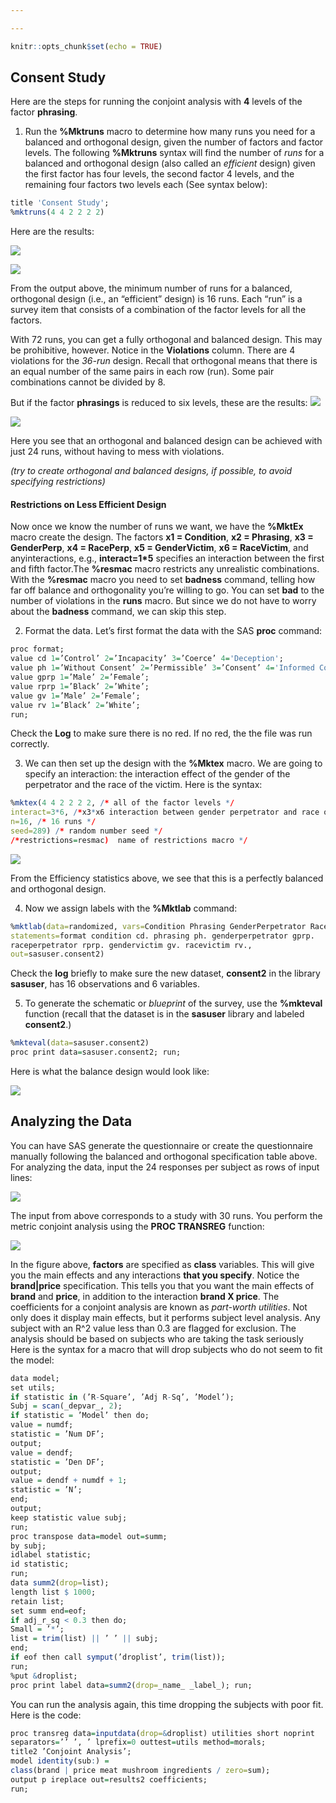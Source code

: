 ```yaml
---

---
```


```r
knitr::opts_chunk$set(echo = TRUE)
```

## Consent Study

Here are the steps for running the conjoint analysis with **4** levels of the factor **phrasing**. 

1. Run the **%Mktruns** macro to determine how many runs you need for a balanced and orthogonal design, given the number of factors and factor levels. The following **%Mktruns** syntax will find the number of *runs* for a balanced and orthogonal design (also called an *efficient* design) given the first factor has four levels, the second factor 4 levels, and the remaining four factors two levels each (See syntax below):


```r
title 'Consent Study';
%mktruns(4 4 2 2 2 2)

```

Here are the results:

![](https://github.com/mbrow20/markbrow.github.io/blob/master/RSommers2_FactorsWithLevels.JPG)

![](/Users/Mark V. Brow/Desktop/Repository11/markbrow.github.io/RSommers2_Runs.jpg)


From the output above, the minimum number of runs for a balanced, orthogonal design (i.e., an "efficient" design) is 16 runs. Each "run" is a survey item that consists of a combination of the factor levels for all the factors.

With 72 runs, you can get a fully orthogonal and balanced design. This may be prohibitive, however. Notice in the **Violations** column. There are 4 violations for the *36-run* design. Recall that orthogonal means that there is an equal number of the same pairs in each row (run). Some pair combinations cannot be divided by 8.

But if the factor **phrasings** is reduced to six levels, these are the results:
![](/Users/Mark V. Brow/Desktop/Repository11/markbrow.github.io/RSommers_ConsentLevSix.jpg)

![](/Users/Mark V. Brow/Desktop/Repository11/markbrow.github.io/RSommers_ConsentRunsSix.jpg)

Here you see that an orthogonal and balanced design can be achieved with just 24 runs, without having to mess with violations.

*(try to create orthogonal and balanced designs, if possible, to avoid specifying restrictions)*

#### Restrictions on Less Efficient Design

Now once we know the number of runs we want, we have the **%MktEx** macro create the design. The factors **x1 = Condition**, **x2 = Phrasing**, **x3 = GenderPerp**, **x4 = RacePerp**, **x5 = GenderVictim**, **x6 = RaceVictim**, and anyinteractions, e.g., **interact=1\*5** specifies an interaction between the first and fifth factor.The **%resmac** macro restricts any unrealistic combinations. With the **%resmac** macro you need to set **badness** command, telling how far off balance and orthogonality you're willing to go. You can set **bad** to the number of violations in the **runs** macro. But since we do not have to worry about the **badness** command, we can skip this step.

2. Format the data.
Let's first format the data with the SAS **proc** command:


```r
proc format;
value cd 1=’Control’ 2=’Incapacity’ 3=’Coerce’ 4='Deception';
value ph 1=’Without Consent’ 2=’Permissible’ 3=’Consent’ 4='Informed Consent';
value gprp 1=’Male’ 2=’Female’;
value rprp 1=’Black’ 2=’White’;
value gv 1=’Male’ 2=’Female’;
value rv 1=’Black’ 2=’White’;
run;
```

Check the **Log** to make sure there is no red. If no red, the the file was run correctly.

3. We can then set up the design with the **%Mktex** macro. We are going to specify an interaction: the interaction effect of the gender of the perpetrator and the race of the victim. Here is the syntax:


```r
%mktex(4 4 2 2 2 2, /* all of the factor levels */
interact=3*6, /*x3*x6 interaction between gender perpetrator and race of victim */
n=16, /* 16 runs */
seed=289) /* random number seed */
/*restrictions=resmac)  name of restrictions macro */
```

![](/Users/Mark V. Brow/Desktop/Repository11/markbrow.github.io/RSommers2_Efficiency.jpg)

From the Efficiency statistics above, we see that this is a perfectly balanced and orthogonal design.

4. Now we assign labels with the **%Mktlab** command:


```r
%mktlab(data=randomized, vars=Condition Phrasing GenderPerpetrator RacePerpetrator GenderVictim RaceVictim,
statements=format condition cd. phrasing ph. genderperpetrator gprp.
raceperpetrator rprp. gendervictim gv. racevictim rv.,
out=sasuser.consent2)
```

Check the **log** briefly to make sure the new dataset, **consent2** in the library **sasuser**, has 16 observations and 6 variables.

5. To generate the schematic or *blueprint* of the survey, use the **%mkteval** function (recall that the dataset is in the **sasuser** library and labeled **consent2**.) 

```r
%mkteval(data=sasuser.consent2)
proc print data=sasuser.consent2; run;
```

Here is what the balance design would look like:

![](/Users/Mark V. Brow/Desktop/Repository11/markbrow.github.io/RSommers2_Schematic.jpg)

## Analyzing the Data

You can have SAS generate the questionnaire or create the questionnaire manually following the balanced and orthogonal specification table above. For analyzing the data, input the 24 responses per subject as rows of input lines:

![](/Users/Mark V. Brow/Desktop/Repository11/markbrow.github.io/RSommers_ResponseInput.jpg)

The input from above corresponds to a study with 30 runs. You perform the metric conjoint analysis using the **PROC TRANSREG** function:

![](/Users/Mark V. Brow/Desktop/Repository11/markbrow.github.io/RSommers_TRANSREG.jpg)

In the figure above, **factors** are specified as **class** variables. This will give you the main effects and any interactions **that you specify**. Notice the **brand|price** specification. This tells you that you want the main effects of **brand** and **price**, in addition to the interaction **brand X price**. The coefficients for a conjoint analysis are known as *part-worth utilities*. Not only does it display main effects, but it performs subject level analysis. Any subject with an R^2 value less than 0.3 are flagged for exclusion. The analysis should be based on subjects who are taking the task seriously Here is the syntax for a macro that will drop subjects who do not seem to fit the model:

```r
data model;
set utils;
if statistic in (’R-Square’, ’Adj R-Sq’, ’Model’);
Subj = scan(_depvar_, 2);
if statistic = ’Model’ then do;
value = numdf;
statistic = ’Num DF’;
output;
value = dendf;
statistic = ’Den DF’;
output;
value = dendf + numdf + 1;
statistic = ’N’;
end;
output;
keep statistic value subj;
run;
proc transpose data=model out=summ;
by subj;
idlabel statistic;
id statistic;
run;
data summ2(drop=list);
length list $ 1000;
retain list;
set summ end=eof;
if adj_r_sq < 0.3 then do;
Small = ’*’;
list = trim(list) || ’ ’ || subj;
end;
if eof then call symput(’droplist’, trim(list));
run;
%put &droplist;
proc print label data=summ2(drop=_name_ _label_); run;
```

You can run the analysis again, this time dropping the subjects with poor fit. Here is the code:

```r
proc transreg data=inputdata(drop=&droplist) utilities short noprint
separators=’’ ’, ’ lprefix=0 outtest=utils method=morals;
title2 ’Conjoint Analysis’;
model identity(sub:) =
class(brand | price meat mushroom ingredients / zero=sum);
output p ireplace out=results2 coefficients;
run;
```
